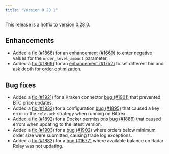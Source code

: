 ```yaml
---
title: "Version 0.28.1"
---
```


This release is a hotfix to version [0.28.0](/release-notes/0.28.0).

## Enhancements

- Added a [fix (#1868)](https://github.com/CoinAlpha/hummingbot/pull/1868) for an [enhancement (#1669)](https://github.com/CoinAlpha/hummingbot/issues/1669) to enter negative values for the `order_level_amount` parameter.
- Added a [fix (#1869)](https://github.com/CoinAlpha/hummingbot/pull/1869) for an [enhancement (#1752)](https://github.com/CoinAlpha/hummingbot/issues/1752) to set different bid and ask depth for [order optimization](/strategies/advanced-mm/order-optimization/).

## Bug fixes

- Added a [fix (#1921)](https://github.com/CoinAlpha/hummingbot/pull/1921) for a Kraken connector [bug (#1901)](https://github.com/CoinAlpha/hummingbot/issues/1901) that prevented BTC price updates.
- Added a [fix (#1932)](https://github.com/CoinAlpha/hummingbot/pull/1932) for a configuration [bug (#1895)](https://github.com/CoinAlpha/hummingbot/issues/1895) that caused a key error in the `celo-arb` strategy when running on Bittrex.
- Added a [fix (#1892)](https://github.com/CoinAlpha/hummingbot/pull/1892) for a Docker permissions [bug (#1886)](https://github.com/CoinAlpha/hummingbot/issues/1886) that caused errors when updating to the latest version.
- Added a [fix (#1903)](https://github.com/CoinAlpha/hummingbot/pull/1903) for a [bug (#1902)](https://github.com/CoinAlpha/hummingbot/issues/1902) where orders below minimum order size were submitted, causing trade log exceptions.
- Added a [fix (#1883)](https://github.com/CoinAlpha/hummingbot/pull/1883) for a [bug (#1677)](https://github.com/CoinAlpha/hummingbot/issues/1677) where available balance on Radar Relay was not updating.
